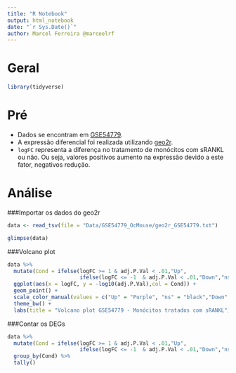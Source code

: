 ```yaml
---
title: "R Notebook"
output: html_notebook
date: "`r Sys.Date()`"
author: Marcel Ferreira @marceelrf
---
```


# Geral
```r
library(tidyverse)
```


# Pré
- Dados se encontram em [GSE54779](https://www.ncbi.nlm.nih.gov/geo/query/acc.cgi?acc=GSE54779).  
- A expressão diferencial foi realizada utilizando [geo2r](https://www.ncbi.nlm.nih.gov/geo/geo2r/).  
- `logFC` representa a diferença no tratamento de monócitos com sRANKL ou não. Ou seja, valores positivos aumento na expressão devido a este fator, negativos redução.  

# Análise
###Importar os dados do geo2r
```r
data <- read_tsv(file = "Data/GSE54779_OcMouse/geo2r_GSE54779.txt")

```
```r
glimpse(data)
```


###Volcano plot
```r
data %>% 
  mutate(Cond = ifelse(logFC >= 1 & adj.P.Val < .01,"Up",
                       ifelse(logFC <= -1  & adj.P.Val < .01,"Down","ns"))) %>% 
  ggplot(aes(x = logFC, y = -log10(adj.P.Val),col = Cond)) +
  geom_point() +
  scale_color_manual(values = c("Up" = "Purple", "ns" = "black","Down" = "red")) +
  theme_bw() +
  labs(title = "Volcano plot GSE54779 - Monócitos tratados com sRANKL")
```

###Contar os DEGs
```r
data %>% 
  mutate(Cond = ifelse(logFC >= 1 & adj.P.Val < .01,"Up",
                       ifelse(logFC <= -1  & adj.P.Val < .01,"Down","ns"))) %>% 
  group_by(Cond) %>%
  tally()
```


